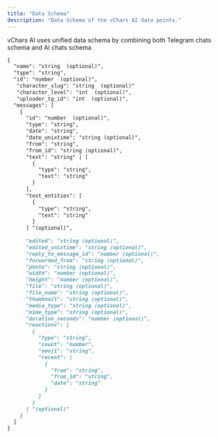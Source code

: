 ```yaml
---
title: "Data Schema"
description: "Data Schema of the vChars AI data points."
---
```


vChars AI uses unified data schema by combining both Telegram chats schema and AI chats schema

```md
{
  "name": "string  (optional)",
  "type": "string",
  "id": "number  (optional)",
   "character_slug": "string  (optional)"
   "character_level": "int  (optional)",
   "uploader_tg_id": "int  (optional)",
  "messages": [
    {
      "id": "number  (optional)",
      "type": "string",
      "date": "string",
      "date_unixtime": "string (optional)",
      "from": "string", 
      "from_id": "string (optional)",
      "text": "string" | [
        {
          "type": "string",
          "text": "string"
        }
      ],
      "text_entities": [
        {
          "type": "string",
          "text": "string"
        }
      ] "(optional)",
      
      "edited": "string (optional)",
      "edited_unixtime": "string (optional)",
      "reply_to_message_id": "number (optional)",
      "forwarded_from": "string (optional)",
      "photo": "string (optional)",
      "width": "number (optional)",
      "height": "number (optional)",
      "file": "string (optional)",
      "file_name": "string (optional)",
      "thumbnail": "string (optional)", 
      "media_type": "string (optional)",
      "mime_type": "string (optional)",
      "duration_seconds": "number (optional)",
      "reactions": [
        {
          "type": "string",
          "count": "number",
          "emoji": "string",
          "recent": [
            {
              "from": "string",
              "from_id": "string", 
              "date": "string"
            }
          ]
        }
      ] "(optional)"
    }
  ]
}
```